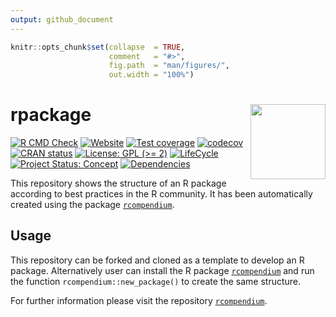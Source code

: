 ```yaml
---
output: github_document
---
```


<!-- README.md is generated from README.Rmd. Please edit that file -->


```r
knitr::opts_chunk$set(collapse  = TRUE,
                      comment   = "#>",
                      fig.path  = "man/figures/",
                      out.width = "100%")
```



rpackage <img src="man/figures/package-sticker.png" align="right" style="float:right; height:120px;"/>
=========================================================

<!-- badges: start -->
[![R CMD Check](https://github.com/ahasverus/rpackage/actions/workflows/R-CMD-check.yaml/badge.svg)](https://github.com/ahasverus/rpackage/actions/workflows/R-CMD-check.yaml)
[![Website](https://github.com/ahasverus/rpackage/actions/workflows/pkgdown.yaml/badge.svg)](https://github.com/ahasverus/rpackage/actions/workflows/pkgdown.yaml)
[![Test coverage](https://github.com/ahasverus/rpackage/actions/workflows/test-coverage.yaml/badge.svg)](https://github.com/ahasverus/rpackage/actions/workflows/test-coverage.yaml)
[![codecov](https://codecov.io/gh/ahasverus/rpackage/branch/main/graph/badge.svg)](https://codecov.io/gh/ahasverus/rpackage)
[![CRAN status](https://www.r-pkg.org/badges/version/rpackage)](https://CRAN.R-project.org/package=rpackage)
[![License: GPL (>= 2)](https://img.shields.io/badge/License-GPL%20%28%3E%3D%202%29-blue.svg)](https://choosealicense.com/licenses/gpl-2.0/)
[![LifeCycle](https://img.shields.io/badge/lifecycle-experimental-orange)](https://lifecycle.r-lib.org/articles/stages.html#experimental)
[![Project Status: Concept](https://www.repostatus.org/badges/latest/concept.svg)](https://www.repostatus.org/#concept)
[![Dependencies](https://img.shields.io/badge/dependencies-0/0-brightgreen?style=flat)](#)
<!-- badges: end -->


This repository shows the structure of an R package according to best practices
in the R community. It has been automatically created using the package
[`rcompendium`](https://github.com/frbcesab/rcompendium).



## Usage



This repository can be forked and cloned as a template to develop an R package.
Alternatively user can install the R package 
[`rcompendium`](https://github.com/frbcesab/rcompendium)
and run the function `rcompendium::new_package()` to create the same structure.

For further information please visit the repository 
[`rcompendium`](https://github.com/frbcesab/rcompendium).
